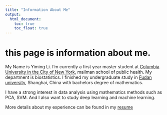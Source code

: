 ```yaml
---
title: "Information About Me"
output: 
  html_document:
    toc: true
    toc_float: true
---
```


# this page is information about me.

My Name is Yiming Li. I'm currently a first year master student at [Columbia University in the City of New York](https://www.columbia.edu/), mailman school of public health. My department is biostatistics. I finished my undergraduate study in [Fudan university](https://www.fudan.edu.cn/en/), Shanghai, China with bachelors degree of mathematics. 

I have a strong interest in data analysis using mathematics methods such as PCA, SVM. And I also want to study deep learning and machine learning.

More details about my experience can be found in my [resume](resume.pdf)